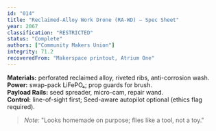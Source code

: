 ```yaml
---
id: "014"
title: "Reclaimed-Alloy Work Drone (RA-WD) — Spec Sheet"
year: 2067
classification: "RESTRICTED"
status: "Complete"
authors: ["Community Makers Union"]
integrity: 71.2
recoveredFrom: "Makerspace printout, Atrium One"
---
```


**Materials:** perforated reclaimed alloy, riveted ribs, anti-corrosion wash.  
**Power:** swap-pack LiFePO₄; prop guards for brush.  
**Payload Rails:** seed spreader, micro-cam, repair wand.  
**Control:** line-of-sight first; Seed-aware autopilot optional (ethics flag required).

> *Note:* "Looks homemade on purpose; flies like a tool, not a toy."
